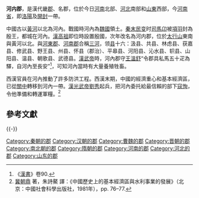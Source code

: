 '''河内郡'''，是漢代畿[[郡|郡]]、名郡，位於今日[[河南|河南]]北部、[[河北|河北]]南部和[[山東|山東]]西部，今[[河南省|河南省]]，即[[洛陽|洛陽]]及[[開封|開封]]一帶。

中國古以[[黃河|黃河]]以北為河內。戰國時河內為[[魏国_(战国)|魏國]]領土。[[秦末民变|秦末民变]]时[[司馬卬|司馬卬]]被[[項羽|項羽]]封為殷王，都城在河內。[[漢高祖|漢高祖]]即位時設置殷國，次年改名為河内郡，位於[[太行山|太行山]]東南與黃河以北。與[[河東郡_(中國)|河東郡]]、[[河南郡|河南郡]]合稱[[三河|三河]]，领[[县|县]]十六：汲县、共县、林虑县、获嘉县、修武县、野王县、州县、怀县（郡治）、平皋县、河阳县、沁水县、轵县、山阳县、温县、朝歌县、武德县。[[漢武帝|漢武帝]]時，河內郡守[[王溫舒|王溫舒]]“令郡具私馬五十疋為驛，自河內至長安”<ref>《[[漢書|漢書]]》卷90.</ref>，可知河內當時有大量養殖牲畜。

西漢官員在河內推動了許多防洪工程。西漢末期，中國的經濟重心和基本經濟區，已從[[關中|關中]]轉移到河內一帶。[[漢光武帝|漢光武帝]][[劉秀|劉秀]]起兵，把河內委托給最信賴的部下[[寇恂|寇恂]]，令他準備和轉運軍糧。<ref>[[冀朝鼎|冀朝鼎]] 著，朱詩鰲 譯：《中國歷史上的基本經濟區與水利事業的發展》（北京：中國社會科學出版社，1981年），pp. 76–77.</ref>

== 參考文獻 ==
{{Reflist}}

{{-}}
{{秦朝行政區劃|nocat}}
{{西汉行政区划|nocat}}
{{東漢行政區劃|nocat}}
{{三國行政區劃|nocat}}
{{西晉行政區劃|nocat}}
{{隋朝行政區劃|nocat}}
{{唐朝行政區劃|nocat}}
{{北宋行政區劃|nocat}}
[[Category:秦朝的郡|Category:秦朝的郡]]
[[Category:汉朝的郡|Category:汉朝的郡]]
[[Category:曹魏的郡|Category:曹魏的郡]]
[[Category:晋朝的郡|Category:晋朝的郡]]
[[Category:南北朝的郡|Category:南北朝的郡]]
[[Category:隋朝的郡|Category:隋朝的郡]]
[[Category:河南的郡|Category:河南的郡]]
[[Category:河北的郡|Category:河北的郡]]
[[Category:山东的郡|Category:山东的郡]]